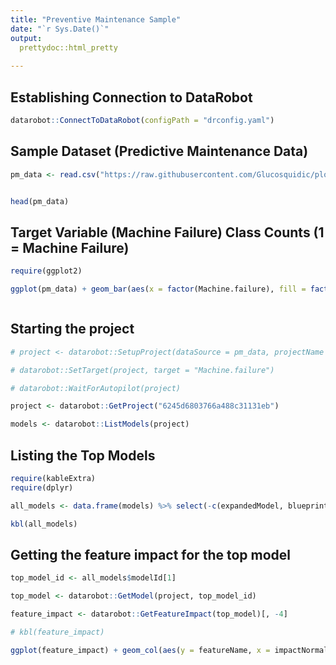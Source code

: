 ---
title: "Preventive Maintenance Sample"
date: "`r Sys.Date()`"
output:
  prettydoc::html_pretty
  
---


## Establishing Connection to DataRobot

```{r drconn, echo = T, message = F, warning = F}

datarobot::ConnectToDataRobot(configPath = "drconfig.yaml")


```

## Sample Dataset (Predictive Maintenance Data)

```{r pm, echo = T, message = F, warning = F}

pm_data <- read.csv("https://raw.githubusercontent.com/Glucosquidic/plotly_test/main/ai4i2020.csv")[, c(3:9)]


head(pm_data)


```

## Target Variable (Machine Failure) Class Counts (1 = Machine Failure)

```{r pm.1, echo = T, message = F, warning = F}

require(ggplot2)

ggplot(pm_data) + geom_bar(aes(x = factor(Machine.failure), fill = factor(Machine.failure))) + labs(title = "Counts for Target Class")



```

## Starting the project

```{r drProj, echo = T, message = F, warning = F}

# project <- datarobot::SetupProject(dataSource = pm_data, projectName = "Preventive Maintenance")

# datarobot::SetTarget(project, target = "Machine.failure")

# datarobot::WaitForAutopilot(project)

project <- datarobot::GetProject("6245d6803766a488c31131eb")

models <- datarobot::ListModels(project)

```


## Listing the  Top Models

```{r drModels, echo = T, message = F, warning = F}

require(kableExtra)
require(dplyr)

all_models <- data.frame(models) %>% select(-c(expandedModel, blueprintId))

kbl(all_models)


```

## Getting the feature impact for the top model

```{r drFL, echo = T, message = F, warning = F}


top_model_id <- all_models$modelId[1]

top_model <- datarobot::GetModel(project, top_model_id)

feature_impact <- datarobot::GetFeatureImpact(top_model)[, -4]

# kbl(feature_impact)

ggplot(feature_impact) + geom_col(aes(y = featureName, x = impactNormalized, fill = featureName)) + labs("Feature Impact")

```